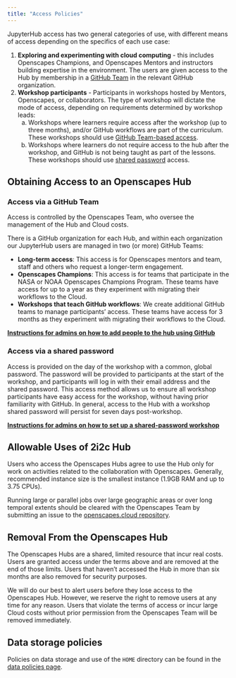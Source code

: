 ```yaml
---
title: "Access Policies"
---
```


JupyterHub access has two general categories of use, with different
means of access depending on the specifics of each use case:

1. **Exploring and experimenting with cloud computing** - this includes Openscapes 
Champions, and Openscapes Mentors and instructors building expertise in the
environment. The users are given access to the Hub by membership in a
[GitHub Team](#access-via-a-github-team) in the relevant GitHub organization.
2. **Workshop participants** - Participants in workshops hosted by Mentors,
Openscapes, or collaborators. The type of workshop will dictate the mode of
access, depending on requirements determined by workshop leads:
    a. Workshops where learners require access after the workshop (up to three months), 
       and/or GitHub workflows are part of the curriculum. These workshops should use
       [GitHub Team-based access](#access-via-a-github-team).
    b. Workshops where learners do not require access to the hub after the workshop, 
       and GitHub is not being taught as part of the lessons. These workshops should
       use [shared password](#access-via-a-shared-password) access.

## Obtaining Access to an Openscapes Hub

### Access via a GitHub Team

Access is controlled by the Openscapes Team, who oversee the management of the 
Hub and Cloud costs.

There is a GitHub organization for each Hub, and within each organization our 
JupyterHub users are managed in two (or more) GitHub Teams: 

* **Long-term access**: This access is for Openscapes mentors and team, staff and 
  others who request a longer-term engagement.
* **Openscapes Champions**: This access is for teams that participate in the NASA or 
  NOAA Openscapes Champions Program. 
These teams have access for up to a year as they experiment with migrating their 
  workflows to the Cloud. 
* **Workshops that teach GitHub workflows**: We create additional GitHub teams to manage participants' access. These teams have access for 3 months as they experiment with migrating their workflows to the Cloud. 

**[Instructions for admins on how to add people to the hub using GitHub](github-access.qmd)**

### Access via a shared password

Access is provided on the day of the workshop with a common, global password. The password 
will be provided to participants at the start of the workshop, and participants will log in with their email address and the shared password. This access method allows us to 
ensure all workshop participants have easy access for the workshop, without having 
prior familiarity with GitHub. In general, access to the Hub with a 
workshop shared password will persist for seven days post-workshop.

**[Instructions for admins on how to set up a shared-password workshop](password-access.qmd)**

## Allowable Uses of 2i2c Hub 

Users who access the Openscapes Hubs agree to use the Hub only for work on activities related to the collaboration with Openscapes. Generally, recommended instance size is the smallest instance (1.9GB RAM and up to 3.75 CPUs). 

Running large or parallel jobs over large geographic areas or over long temporal extents should be cleared with the Openscapes Team by submitting an issue to the [openscapes.cloud repository]( https://github.com/openscapes/openscapes.cloud).

<!-- TODO: add/fix repo for access policies for NOAA -->

## Removal From the Openscapes Hub

The Openscapes Hubs are a shared, limited resource that incur real costs. Users are granted access under the terms above and are removed at the end of those limits. Users that haven’t accessed the Hub in more than six months are also removed for security purposes. 

We will do our best to alert users before they lose access to the Openscapes Hub. However, we reserve the right to remove users at any time for any reason. Users that violate the terms of access or incur large Cloud costs without prior permission from the Openscapes Team will be removed immediately.

## Data storage policies

Policies on data storage and use of the `HOME` directory can be found in the [data policies page](data-storage.qmd).

<!-- 
TODO: Refine and shift to 'costs' page when monthly reporting is in a better place

## Monitoring cloud usage costs

### AWS Cost Explorer

*This is a work in progress, currently with minimal steps and screenshots that we will augment.*

AWS Cost Explorer lets you examine how much your usage costs. When using Credits, your usage does not immediately show up. Select Charge type as "Usage" from the right menu.

![AWS Cost Explorer. Charge type == "Usage"](images/cost-explorer-usage.png){fig-align="center" width="437"}

### AWS Budgeting Alerts

*This is a work in progress, currently with minimal steps and screenshots that we will augment.*

There are two types of alerts we set up.

#### Budgeting alerts

When adding new Cloud credits to our AWS account, we also create a budget and alerts (received via email) as we spend our credits. These are some beginning notes (credit and thank you to Joe Kennedy!).

Create an annual budget of the total Credits left (you may need to calculate this if credits rolled over at the beginning of the calendar year). In the Budget menu, create a Budget. Then select Customize and Cost budget.

![](images/choose-budget-type.png){fig-align="center" width="394"}

Exclude Credits and Refunds, include Discounts. You can elect to receive emails with a regular cadence: weekly, monthly.

We set these up at 50, 75, 90, 95% of the total budget, and we will receive emails at those percentages. The thinking is that we will need to request more credits starting at 50-75%, and then make sure we have them in hand by 90-95%.

#### Threshold alerts

We can also set up email alerts at certain dollar amounts.

![](images/budget-threshold-alerts.png){fig-align="center" width="426"}

We receive emails when we spend \$100, \$200, \$500 of our Credits, which show up in the system as \$1000 intervals. -->

